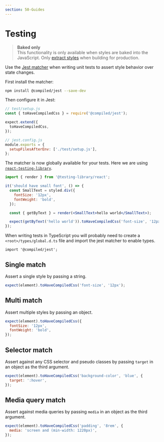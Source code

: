 ```yaml
---
section: 50-Guides
---
```


# Testing

> **Baked only**<br />
> This functionality is only available when styles are baked into the JavaScript.
> Only [extract styles](/css-extraction-webpack) when building for production.

Use the [Jest matcher](https://jestjs.io/docs/en/using-matchers) when writing unit tests to assert style behavior over state changes.

First install the matcher:

```bash
npm install @compiled/jest --save-dev
```

Then configure it in Jest:

```jsx
// test/setup.js
const { toHaveCompiledCss } = require('@compiled/jest');

expect.extend({
  toHaveCompiledCss,
});
```

```jsx
// jest.config.js
module.exports = {
  setupFilesAfterEnv: ['./test/setup.js'],
};
```

The matcher is now globally available for your tests.
Here we are using [`react-testing-library`](https://github.com/testing-library/react-testing-library).

```jsx
import { render } from '@testing-library/react';

it('should have small font', () => {
  const SmallText = styled.div({
    fontSize: '12px',
    fontWeight: 'bold',
  });

  const { getByText } = render(<SmallText>hello world</SmallText>);

  expect(getByText('hello world')).toHaveCompiledCss('font-size', '12px');
});
```

When writing tests in TypeScript you will probably need to create a `<root>/types/global.d.ts` file and import the jest matcher to enable types.

```tsx
import '@compiled/jest';
```

## Single match

Assert a single style by passing a string.

```jsx
expect(element).toHaveCompiledCss('font-size', '12px');
```

## Multi match

Assert multiple styles by passing an object.

```jsx
expect(element).toHaveCompiledCss({
  fontSize: '12px',
  fontWeight: 'bold',
});
```

## Selector match

Assert against any CSS selector and pseudo classes by passing `target` in an object as the third argument.

```jsx
expect(element).toHaveCompiledCss('background-color', 'blue', {
  target: ':hover',
});
```

## Media query match

Assert against media queries by passing `media` in an object as the third argument.

```jsx
expect(element).toHaveCompiledCss('padding', '8rem', {
  media: 'screen and (min-width: 1220px)',
});
```
